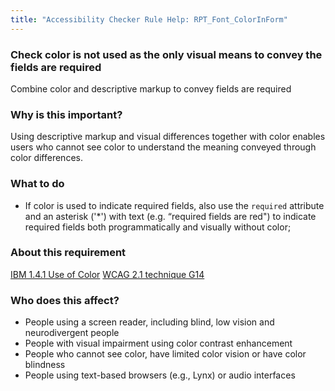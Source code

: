 ```yaml
---
title: "Accessibility Checker Rule Help: RPT_Font_ColorInForm"
---
```


<div className="toolHelp">
<Row>
<Column colLg={16} colMd={8} colSm={4} className="toolHead">

### Check color is not used as the only visual means to convey the fields are required

<div id="locLevel"></div>

Combine color and descriptive markup to convey fields are required

</Column>
</Row>
<Row>
<Column colLg={11} colMd={5} colSm={4} className="toolMain">

### Why is this important?

Using descriptive markup and visual differences together with color enables users who cannot see color to understand the meaning conveyed through color differences.

<div id="locSnippet"></div>

### What to do

* If color is used to indicate required fields, also use the `required` attribute and an asterisk ('*') with text (e.g.  “required fields are red") to indicate required fields both programmatically and visually without color;

</Column>
<Column colLg={5} colMd={3} colSm={4} className="toolLeft">

### About this requirement

[IBM 1.4.1 Use of Color](https://www.ibm.com/able/requirements/requirements/#1_4_1)
[WCAG 2.1 technique G14](https://www.w3.org/WAI/WCAG21/Techniques/general/G14)

### Who does this affect?

* People using a screen reader, including blind, low vision and neurodivergent people
* People with visual impairment using color contrast enhancement
* People who cannot see color, have limited color vision or have color blindness
* People using text-based browsers (e.g., Lynx) or audio interfaces

</Column>
</Row>
</div>

